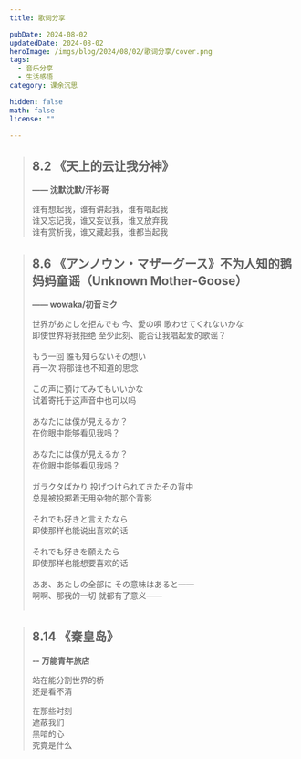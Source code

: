 ```yaml
---
title: 歌词分享

pubDate: 2024-08-02
updatedDate: 2024-08-02
heroImage: /imgs/blog/2024/08/02/歌词分享/cover.png
tags:
  - 音乐分享
  - 生活感悟
category: 课余沉思

hidden: false
math: false
license: ""

---
```


>## 8.2 《天上的云让我分神》
>**—— 沈默沈默/汗衫哥**
>
>谁有想起我，谁有讲起我，谁有唱起我<br />
>谁又忘记我，谁又妄议我，谁又放弃我<br />
>谁有赏析我，谁又藏起我，谁都当起我<br />

>## 8.6 《アンノウン・マザーグース》不为人知的鹅妈妈童谣（Unknown Mother-Goose）
>**—— wowaka/初音ミク**
>
>世界があたしを拒んでも 今、愛の唄 歌わせてくれないかな<br />
>即使世界将我拒绝 至少此刻、能否让我唱起爱的歌谣？<br /><br />
>もう一回 誰も知らないその想い<br />
>再一次 将那谁也不知道的思念<br /><br />
>この声に預けてみてもいいかな<br />
>试着寄托于这声音中也可以吗<br /><br />
>あなたには僕が見えるか？<br />
>在你眼中能够看见我吗？<br /><br />
>あなたには僕が見えるか？<br />
>在你眼中能够看见我吗？<br /><br />
>ガラクタばかり 投げつけられてきたその背中<br />
>总是被投掷着无用杂物的那个背影<br /><br />
>それでも好きと言えたなら<br />
>即使那样也能说出喜欢的话<br /><br />
>それでも好きを願えたら<br />
>即使那样也能想要喜欢的话<br /><br />
>ああ、あたしの全部に その意味はあると――<br />
>啊啊、那我的一切 就都有了意义——<br /><br />

>## 8.14 《秦皇岛》
>**-- 万能青年旅店**
>
>站在能分割世界的桥<br />
>还是看不清<br />
>
>在那些时刻<br />
>遮蔽我们<br />
>黑暗的心<br />
>究竟是什么<br />
